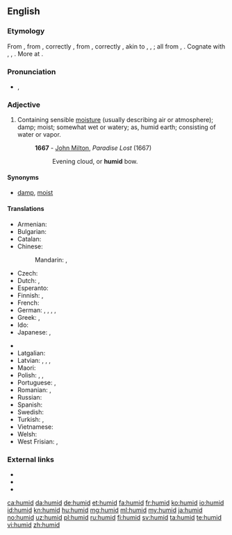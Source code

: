 ==English==

===Etymology===
From {{etyl|fr|en}} {{term|lang=fr|humide}}, from {{etyl|la|en}} {{term|lang=la|humidus}}, correctly {{term|lang=la|umidus||moist}}, from {{term|lang=la|humere}}, correctly {{term|lang=la|umere||to be moist}}, akin to {{term/t|la|ūvēns||moist}}, {{term/t|la|ūvidus}}, {{term/t|la|ūdus||moist}}; all from {{etyl|ine-pro|en}} {{term/t|ine-pro|*wegʷ-}}, {{term/t|ine-pro|*wogʷ-||wet}}. Cognate with {{etyl|non|-}} {{term|vǫkr||moist, damp, wet|lang=non}}, {{etyl|sco|-}} {{term|wak||moist, damp, wetness, moisture|lang=sco}}, {{etyl|en|-}} {{term|weaky||moist, wet|lang=en}}. More at {{l|en|weaky}}.

===Pronunciation===
* {{IPA|/ˈhjuːmɪd/}}, {{X-SAMPA|/"hju:mId/}}

===Adjective===
{{en-adj}}

# Containing sensible [[moisture]] (usually describing air or atmosphere); damp; moist; somewhat wet or watery; as, humid earth; consisting of water or vapor.
#: '''1667''' - [[w:John Milton|John Milton]], ''Paradise Lost'' (1667)
#:: Evening cloud, or '''humid''' bow.

====Synonyms====
* [[damp]], [[moist]]

====Translations====
{{trans-top|slightly wet}}
* Armenian: {{t|hy|խոնավ|tr=xonav|sc=Armn}}
* Bulgarian: {{t+|bg|влажен}}
* Catalan: {{t+|ca|humit}}
* Chinese:
*: Mandarin: {{t+|cmn|濕|sc=Hani}}, {{t+|cmn|湿|tr=shī|sc=Hani}}
* Czech: {{t+|cs|vlhký|m}}
* Dutch: {{t+|nl|vochtig}}, {{t+|nl|vochtige}}
* Esperanto: {{t|eo|humida}}
* Finnish: {{t+|fi|kostea}}, {{t|fi|humidi}}
* French: {{t+|fr|mouillé}}
* German: {{t+|de|feucht}}, {{t+|de|feuchte}}, {{t|de|feuchter}}, {{t+|de|feuchten}}, {{t+|de|feuchtes}}
* Greek: {{t+|el|υγρός|m|tr=ygrós}}, {{t+|el|νοτερός|m|tr=noterós|sc=Grek}}
* Ido: {{t+|io|humida}}
* Japanese: {{t|ja|湿気の多い|tr=しっけのおおい, shikke-no ōi|sc=Jpan}}, {{t|ja|蒸し暑い|tr=mushiatsui|sc=Jpan}}
{{trans-mid}}
* {{trreq|lo}}
* Latgalian: {{t|ltg|volgons}}
* Latvian: {{t|lv|mitrs}}, {{t|lv|mikls}}, {{t|lv|valgs}}, {{t|lv|valgans}}
* Maori: {{t|mi|haitutu}}
* Polish: {{t+|pl|wilgotny|m}}, {{t|pl|wilgotna|f}}, {{t|pl|wilgotne|n}}
* Portuguese: {{t+|pt|úmido}}, {{t+|pt|húmido|m}}
* Romanian: {{t|ro|umed|m}}, {{t|ro|umedă|f}}
* Russian: {{t+|ru|влажный|sc=Cyrl|tr=vlážnyj}}
* Spanish: {{t+|es|húmedo}}
* Swedish: {{t+|sv|fuktig}}
* Turkish: {{t+|tr|nemli}}, {{t+|tr|rutubetli}}
* Vietnamese: {{t+|vi|ẩm}}
* Welsh: {{t+|cy|llaith}}
* West Frisian: {{t|fy|fochtich}}, {{t|fy|damp}}
{{trans-bottom}}

===External links===
* {{R:Webster 1913}}
* {{R:Century 1911}}
* {{R:OneLook}}

[[ca:humid]]
[[da:humid]]
[[de:humid]]
[[et:humid]]
[[fa:humid]]
[[fr:humid]]
[[ko:humid]]
[[io:humid]]
[[id:humid]]
[[kn:humid]]
[[hu:humid]]
[[mg:humid]]
[[ml:humid]]
[[my:humid]]
[[ja:humid]]
[[no:humid]]
[[uz:humid]]
[[pl:humid]]
[[ru:humid]]
[[fi:humid]]
[[sv:humid]]
[[ta:humid]]
[[te:humid]]
[[vi:humid]]
[[zh:humid]]